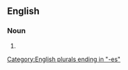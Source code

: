 ==English==

===Noun===
{{head|en|noun form}}

# {{plural of|en|zestfulness}}

[[Category:English plurals ending in "-es"]]